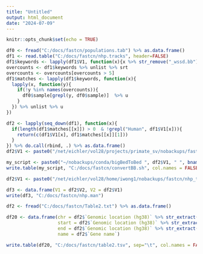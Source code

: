 ---
title: "Untitled"
output: html_document
date: "2024-07-09"
---

```{r setup, include=FALSE}
knitr::opts_chunk$set(echo = TRUE)
```

```{r}

df0 <- fread("C:/docs/fastcn/populations.tab") %>% as.data.frame()
df1 <- read.table("C:/docs/fastcn/nhp.tracks", header=FALSE)
df1$keywords <- lapply(df1$V1, function(x){x %>% str_remove("_wssd.bb") %>% str_split("_") %>% unlist})
overcounts <- df1$keywords %>% unlist %>% srt
overcounts <- overcounts[overcounts > 5]
df1$matches <- lapply(df1$keywords, function(x){
  lapply(x, function(y){
    if(!y %in% names(overcounts)){
      df0$sample[grepl(y, df0$sample)]  %>% u
    }
  }) %>% unlist %>% u
})

df2 <- lapply(seq_down(df1), function(x){
  if(length(df1$matches[[x]]) > 0  & !grepl("Human", df1$V1[x])){
    return(c(df1$V1[x], df1$matches[[x]][1]))
  }
}) %>% do.call(rbind, .) %>% as.data.frame()
df2$V1 <- paste0("/net/eichler/vol28/projects/primate_sv/nobackups/fastcn/hg38/tracks/", df2$V1)

my_script <- paste0("~/nobackups/conda/bigBedToBed ", df2$V1, " ", bname(df2$V1) %>% str_replace(".bb$", ".bed") )
write.table(my_script, "C:/docs/fastcn/convertBB.sh", col.names = FALSE, quote=FALSE, row.names = FALSE)

df2$V1 <- paste0("/net/eichler/vol28/home/iwong1/nobackups/fastcn/nhp_tracks/", df2$V1 %>% bname)

df3 <- data.frame(V1 = df2$V2, V2 = df2$V1)
write(df3, "C:/docs/fastcn/nhp.man")
```

```{r}
df2 <- fread("C:/docs/fastcn/Table2.txt") %>% as.data.frame()

df20 <- data.frame(chr = df2$`Genomic location (hg38)` %>% str_extract("chr.*(?=:)"),
                   start = df2$`Genomic location (hg38)` %>% str_extract("(?<=:).*(?=-)") %>% str_remove_all(","),
                   end = df2$`Genomic location (hg38)` %>% str_extract("(?<=-).*") %>% str_remove_all(","),
                   name = df2$`Gene name`)

write.table(df20, "C:/docs/fastcn/table2.tsv", sep="\t", col.names = FALSE, row.names = FALSE, quote=FALSE)
```


